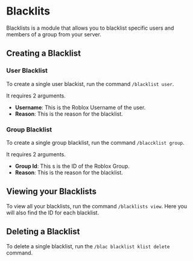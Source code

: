 # Blacklits

Blacklists is a module that allows you to blacklist specific users and members of a group from your server.

## Creating a Blacklist
### User Blacklist
To create a single user blackist, run the command `/blacklist user`.

It requires 2 arguments.

- **Username**: This is the Roblox Username of the user.
- **Reason**: This is the reason for the blacklist.

### Group Blacklist
To create a single group blacklist, run the command `/blaccklist group`.

It requires 2 arguments.

- **Group Id**: This s is the ID of the Roblox Group.
- **Reason**: This is the reason for the blacklist.

## Viewing your Blacklists
To view all your blacklists, run the command `/blacklists view`.  Here you will also find the ID for each blacklist.

## Deleting a Blacklist
To delete a single blacklist, run the `/blac blacklist klist delete` command.
